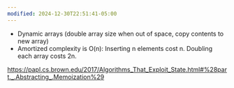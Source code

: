 ```yaml
---
modified: 2024-12-30T22:51:41-05:00
---
```

- Dynamic arrays (double array size when out of space, copy contents to new array)
- Amortized complexity is O(n): Inserting n elements cost n. Doubling each array costs 2n.

https://papl.cs.brown.edu/2017/Algorithms_That_Exploit_State.html#%28part._.Abstracting_.Memoization%29
